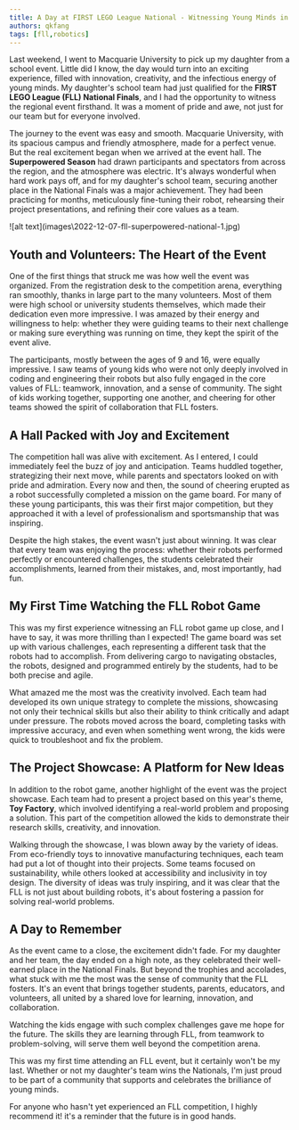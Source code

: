 ```yaml
---
title: A Day at FIRST LEGO League National - Witnessing Young Minds in Action
authors: qkfang
tags: [fll,robotics]
---
```



Last weekend, I went to Macquarie University to pick up my daughter from a school event. Little did I know, the day would turn into an exciting experience, filled with innovation, creativity, and the infectious energy of young minds. My daughter's school team had just qualified for the **FIRST LEGO League (FLL) National Finals**, and I had the opportunity to witness the regional event firsthand. It was a moment of pride and awe, not just for our team but for everyone involved.

The journey to the event was easy and smooth. Macquarie University, with its spacious campus and friendly atmosphere, made for a perfect venue. But the real excitement began when we arrived at the event hall. The **Superpowered Season** had drawn participants and spectators from across the region, and the atmosphere was electric. It's always wonderful when hard work pays off, and for my daughter's school team, securing another place in the National Finals was a major achievement. They had been practicing for months, meticulously fine-tuning their robot, rehearsing their project presentations, and refining their core values as a team.

<div className="img-grid">
  <div className="img-item">
    ![alt text](images\2022-12-07-fll-superpowered-national-1.jpg)
  </div>
</div>


## Youth and Volunteers: The Heart of the Event

One of the first things that struck me was how well the event was organized. From the registration desk to the competition arena, everything ran smoothly, thanks in large part to the many volunteers. Most of them were high school or university students themselves, which made their dedication even more impressive. I was amazed by their energy and willingness to help: whether they were guiding teams to their next challenge or making sure everything was running on time, they kept the spirit of the event alive.

The participants, mostly between the ages of 9 and 16, were equally impressive. I saw teams of young kids who were not only deeply involved in coding and engineering their robots but also fully engaged in the core values of FLL: teamwork, innovation, and a sense of community. The sight of kids working together, supporting one another, and cheering for other teams showed the spirit of collaboration that FLL fosters.

## A Hall Packed with Joy and Excitement

The competition hall was alive with excitement. As I entered, I could immediately feel the buzz of joy and anticipation. Teams huddled together, strategizing their next move, while parents and spectators looked on with pride and admiration. Every now and then, the sound of cheering erupted as a robot successfully completed a mission on the game board. For many of these young participants, this was their first major competition, but they approached it with a level of professionalism and sportsmanship that was inspiring.

Despite the high stakes, the event wasn't just about winning. It was clear that every team was enjoying the process: whether their robots performed perfectly or encountered challenges, the students celebrated their accomplishments, learned from their mistakes, and, most importantly, had fun.

## My First Time Watching the FLL Robot Game

This was my first experience witnessing an FLL robot game up close, and I have to say, it was more thrilling than I expected! The game board was set up with various challenges, each representing a different task that the robots had to accomplish. From delivering cargo to navigating obstacles, the robots, designed and programmed entirely by the students, had to be both precise and agile.

What amazed me the most was the creativity involved. Each team had developed its own unique strategy to complete the missions, showcasing not only their technical skills but also their ability to think critically and adapt under pressure. The robots moved across the board, completing tasks with impressive accuracy, and even when something went wrong, the kids were quick to troubleshoot and fix the problem.

## The Project Showcase: A Platform for New Ideas

In addition to the robot game, another highlight of the event was the project showcase. Each team had to present a project based on this year's theme, **Toy Factory**, which involved identifying a real-world problem and proposing a solution. This part of the competition allowed the kids to demonstrate their research skills, creativity, and innovation.

Walking through the showcase, I was blown away by the variety of ideas. From eco-friendly toys to innovative manufacturing techniques, each team had put a lot of thought into their projects. Some teams focused on sustainability, while others looked at accessibility and inclusivity in toy design. The diversity of ideas was truly inspiring, and it was clear that the FLL is not just about building robots, it's about fostering a passion for solving real-world problems.

## A Day to Remember

As the event came to a close, the excitement didn't fade. For my daughter and her team, the day ended on a high note, as they celebrated their well-earned place in the National Finals. But beyond the trophies and accolades, what stuck with me the most was the sense of community that the FLL fosters. It's an event that brings together students, parents, educators, and volunteers, all united by a shared love for learning, innovation, and collaboration.

Watching the kids engage with such complex challenges gave me hope for the future. The skills they are learning through FLL, from teamwork to problem-solving, will serve them well beyond the competition arena.

This was my first time attending an FLL event, but it certainly won't be my last. Whether or not my daughter's team wins the Nationals, I'm just proud to be part of a community that supports and celebrates the brilliance of young minds.

For anyone who hasn't yet experienced an FLL competition, I highly recommend it! it's a reminder that the future is in good hands.
